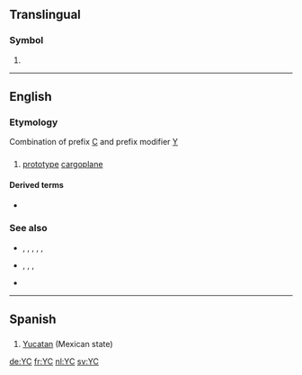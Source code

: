 {{also|yC|ус|үс|ᎩᏟ}}
==Translingual==

===Symbol===
{{mul-symbol}}

# {{SI-unit-abb|yotta|coulomb|[[electric charge]]}}

----

==English==

===Etymology===
Combination of prefix [[C]] and prefix modifier [[Y]]

==={{initialism-old|en}}===
{{head|en|prefix|head=[[Y]][[C]]}}

# {{label|en|US|military|aviation}} [[prototype]] [[cargoplane]] {{qualifier|prefix}}

====Derived terms====
* {{l|en|YC-17}}

===See also===
* {{l|en|KC}}, {{l|en|RC}}, {{l|en|QC}}, {{l|en|AC}}, {{l|en|XC}}, {{l|en|VC}}
* {{l|en|YA}}, {{l|en|YB}}, {{l|en|YF}}, {{l|en|YQ}}
* {{l|en|Y-plane}}

----

==Spanish==

==={{abbreviation-old|es}}===
{{head|es|abbreviation}}

# [[Yucatan]] (Mexican state)

[[de:YC]]
[[fr:YC]]
[[nl:YC]]
[[sv:YC]]